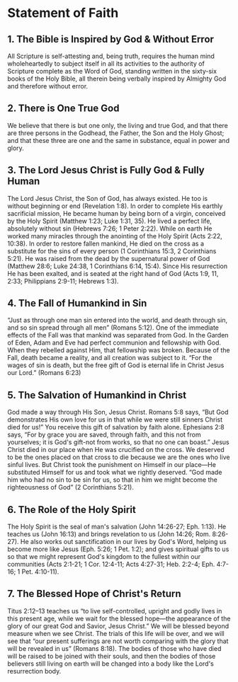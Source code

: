 # Statement of Faith

## 1. The Bible is Inspired by God &amp; Without Error

All Scripture is self-attesting and, being truth, requires the human mind wholeheartedly to subject itself in all its activities to the authority of Scripture complete as the Word of God, standing written in the sixty-six books of the Holy Bible, all therein being verbally inspired by Almighty God and therefore without error.

## 2. There is One True God

We believe that there is but one only, the living and true God, and that there are three persons in the Godhead, the Father, the Son and the Holy Ghost; and that these three are one and the same in substance, equal in power and glory.

## 3. The Lord Jesus Christ is Fully God &amp; Fully Human

The Lord Jesus Christ, the Son of God, has always existed. He too is without beginning or end (Revelation 1:8). In order to complete His earthly sacrificial mission, He became human by being born of a virgin, conceived by the Holy Spirit (Matthew 1:23; Luke 1:31, 35). He lived a perfect life, absolutely without sin (Hebrews 7:26; 1 Peter 2:22). While on earth He worked many miracles through the anointing of the Holy Spirit (Acts 2:22, 10:38). In order to restore fallen mankind, He died on the cross as a substitute for the sins of every person (1 Corinthians 15:3, 2 Corinthians 5:21). He was raised from the dead by the supernatural power of God (Matthew 28:6; Luke 24:38, 1 Corinthians 6:14, 15:4). Since His resurrection He has been exalted, and is seated at the right hand of God (Acts 1:9, 11, 2:33; Philippians 2:9-11; Hebrews 1:3).

## 4. The Fall of Humankind in Sin

&ldquo;Just as through one man sin entered into the world, and death through sin, and so sin spread through all men&rdquo; (Romans 5:12). One of the immediate effects of the Fall was that mankind was separated from God. In the Garden of Eden, Adam and Eve had perfect communion and fellowship with God. When they rebelled against Him, that fellowship was broken. Because of the Fall, death became a reality, and all creation was subject to it. &ldquo;For the wages of sin is death, but the free gift of God is eternal life in Christ Jesus our Lord.&rdquo; (Romans 6:23)

## 5. The Salvation of Humankind in Christ

God made a way through His Son, Jesus Christ. Romans 5:8 says, &ldquo;But God demonstrates His own love for us in that while we were still sinners Christ died for us!&rdquo; You receive this gift of salvation by faith alone. Ephesians 2:8 says, &ldquo;For by grace you are saved, through faith, and this not from yourselves; it is God&apos;s gift-not from works, so that no one can boast.&rdquo; Jesus Christ died in our place when He was crucified on the cross. We deserved to be the ones placed on that cross to die because we are the ones who live sinful lives. But Christ took the punishment on Himself in our place&mdash;He substituted Himself for us and took what we rightly deserved. &ldquo;God made him who had no sin to be sin for us, so that in him we might become the righteousness of God&rdquo; (2 Corinthians 5:21).

## 6. The Role of the Holy Spirit

The Holy Spirit is the seal of man&apos;s salvation (John 14:26-27; Eph. 1:13). He teaches us (John 16:13) and brings revelation to us (John 14:26; Rom. 8:26-27). He also works out sanctification in our lives by God&apos;s Word, helping us become more like Jesus (Eph. 5:26; 1 Pet. 1:2); and gives spiritual gifts to us so that we might represent God&apos;s kingdom to the fullest within our communities (Acts 2:1-21; 1 Cor. 12:4-11; Acts 4:27-31; Heb. 2:2-4; Eph. 4:7-16; 1 Pet. 4:10-11).

## 7. The Blessed Hope of Christ&apos;s Return

Titus 2:12–13 teaches us &ldquo;to live self-controlled, upright and godly lives in this present age, while we wait for the blessed hope&mdash;the appearance of the glory of our great God and Savior, Jesus Christ.&rdquo; We will be blessed beyond measure when we see Christ. The trials of this life will be over, and we will see that &ldquo;our present sufferings are not worth comparing with the glory that will be revealed in us&rdquo; (Romans 8:18). The bodies of those who have died will be raised to be joined with their souls, and then the bodies of those believers still living on earth will be changed into a body like the Lord&apos;s resurrection body.
